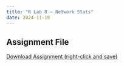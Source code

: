 ```yaml
---
title: "R Lab 8 – Network Stats"
date: 2024-11-18
---
```




## Assignment File

[Download Assignment (right-click and save)](/assignments/r_labs/lab_8_network_stats.qmd)

